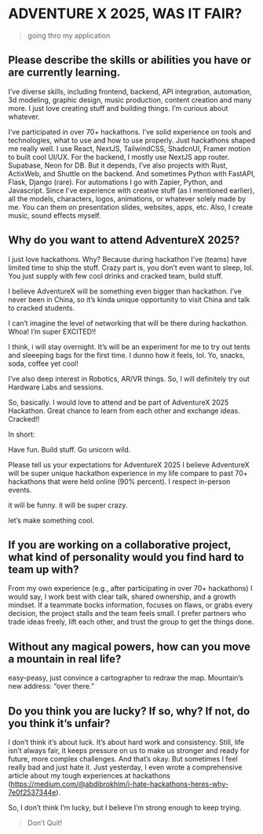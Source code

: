 # ADVENTURE X 2025, WAS IT FAIR?

> going thro my application

## Please describe the skills or abilities you have or are currently learning.
I’ve diverse skills, including frontend, backend, API integration, automation, 3d modeling, graphic design, music production, content creation and many more. I just love creating stuff and building things. I’m curious about whatever.

I’ve participated in over 70+ hackathons. I’ve solid experience on tools and technologies, what to use and how to use properly. Just hackathons shaped me really well. I use React, NextJS, TailwindCSS, ShadcnUI, Framer motion to built cool UI/UX. For the backend, I mostly use NextJS app router. Supabase, Neon for DB. But it depends, I’ve also projects with Rust, ActixWeb, and Shuttle on the backend. And sometimes Python with FastAPI, Flask, Django (rare). For automations I go with Zapier, Python, and Javascript. Since I’ve experience with creative stuff (as I mentioned earlier), all the models, characters, logos, animations, or whatever solely made by me. You can them on presentation slides, websites, apps, etc. Also, I create music, sound effects myself.

## Why do you want to attend AdventureX 2025?
I just love hackathons. Why? Because during hackathon I’ve (teams) have limited time to ship the stuff. Crazy part is, you don’t even want to sleep, lol. You just supply with few cool drinks and cracked team, build stuff.

I believe AdventureX will be something even bigger than hackathon. I’ve never been in China, so it’s kinda unique opportunity to visit China and talk to cracked students.

I can’t imagine the level of networking that will be there during hackathon. Whoa! I’m super EXCITED!!

I think, i will stay overnight. It’s will be an experiment for me to try out tents and sleeeping bags for the first time. I dunno how it feels, lol. Yo, snacks, soda, coffee yet cool!

I’ve also deep interest in Robotics, AR/VR things. So, I will definitely try out Hardware Labs and sessions.

So, basically. I would love to attend and be part of AdventureX 2025 Hackathon. Great chance to learn from each other and exchange ideas. Cracked!!

In short:

Have fun. Build stuff. Go unicorn wild.

Please tell us your expectations for AdventureX 2025
I believe AdventureX will be super unique hackathon experience in my life compare to past 70+ hackathons that were held online (90% percent). I respect in-person events.

it will be funny. it will be super crazy.

let’s make something cool.

## If you are working on a collaborative project, what kind of personality would you find hard to team up with?
From my own experience (e.g., after participating in over 70+ hackathons) I would say, I work best with clear talk, shared ownership, and a growth mindset. If a teammate bocks information, focuses on flaws, or grabs every decision, the project stalls and the team feels small. I prefer partners who trade ideas freely, lift each other, and trust the group to get the things done.

## Without any magical powers, how can you move a mountain in real life?
easy-peasy, just convince a cartographer to redraw the map. Mountain’s new address: “over there.”

## Do you think you are lucky? If so, why? If not, do you think it’s unfair?
I don’t think it’s about luck. It’s about hard work and consistency. Still, life isn’t always fair, it keeps pressure on us to make us stronger and ready for future, more complex challenges. And that’s okay. But sometimes I feel really bad and just hate it. Just yesterday, I even wrote a comprehensive article about my tough experiences at hackathons (https://medium.com/@abdibrokhim/i-hate-hackathons-heres-why-7e0f2537344e).

So, I don’t think I’m lucky, but I believe I’m strong enough to keep trying.

> Don’t Quit!